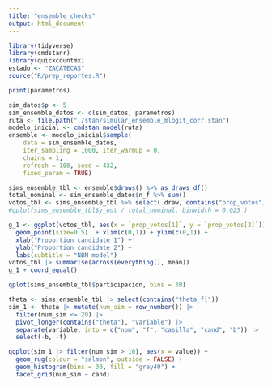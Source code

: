 ```yaml
---
title: "ensemble_checks"
output: html_document
---
```


```r
library(tidyverse)
library(cmdstanr)
library(quickcountmx)
estado <- "ZACATECAS"
source("R/prep_reportes.R")
```



```r
print(parametros)
```

```r
sim_datos$p <- 5
sim_ensemble_datos <- c(sim_datos, parametros)
ruta <- file.path("./stan/simular_ensemble_mlogit_corr.stan")
modelo_inicial <- cmdstan_model(ruta)
ensemble <- modelo_inicial$sample(
    data = sim_ensemble_datos,
    iter_sampling = 1000, iter_warmup = 0, 
    chains = 1,
    refresh = 100, seed = 432,
    fixed_param = TRUE)
```

```r
sims_ensemble_tbl <- ensemble$draws() %>% as_draws_df()
total_nominal <- sim_ensemble_datos$n_f %>% sum()
votos_tbl <- sims_ensemble_tbl %>% select(.draw, contains("prop_votos")) 
#qplot(sims_ensemble_tbl$y_out / total_nominal, binwidth = 0.025 )
```

```r
g_1 <- ggplot(votos_tbl, aes(x = `prop_votos[1]`, y = `prop_votos[2]`)) +
  geom_point(size=0.5)  + xlim(c(0,1)) + ylim(c(0,1)) + 
  xlab("Proportion candidate 1") +
  ylab("Proportion candidate 2") +
  labs(subtitle = "NBM model")
votos_tbl |> summarise(across(everything(), mean))
g_1 + coord_equal()
```
```r
qplot(sims_ensemble_tbl$participacion, bins = 30)
```

```r
theta <- sims_ensemble_tbl |> select(contains("theta_f["))
sim_1 <- theta |> mutate(num_sim = row_number()) |> 
  filter(num_sim <= 20) |> 
  pivot_longer(contains("theta"), "variable") |> 
  separate(variable, into = c("nom", "f", "casilla", "cand", "b")) |> 
  select(-b, -f)
```


```r
ggplot(sim_1 |> filter(num_sim > 10), aes(x = value)) + 
  geom_rug(colour = "salmon", outside = FALSE) +
  geom_histogram(bins = 30, fill = "gray40") + 
  facet_grid(num_sim ~ cand) 
```


